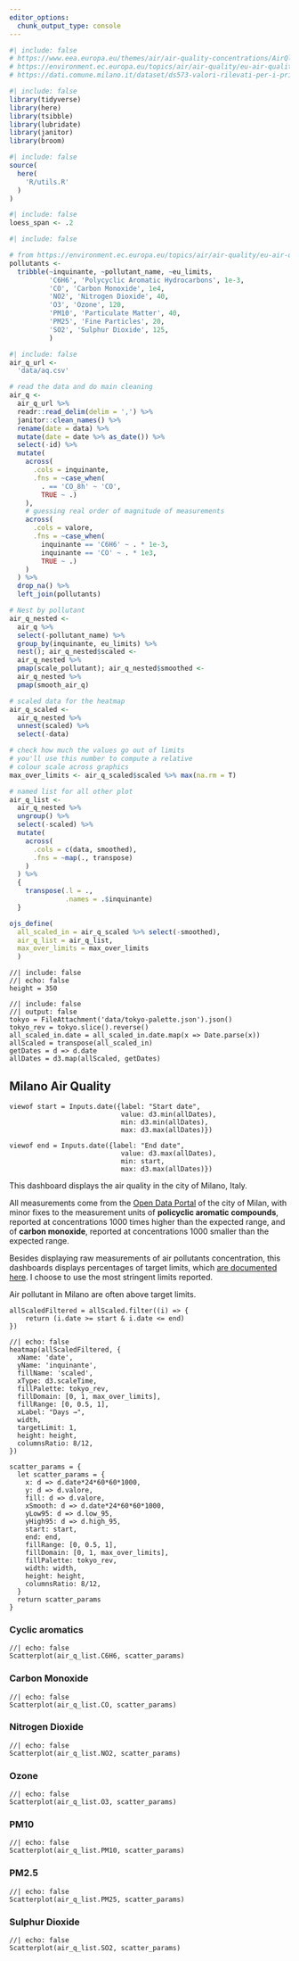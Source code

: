 ```yaml
---
editor_options: 
  chunk_output_type: console
---
```


```r
#| include: false
# https://www.eea.europa.eu/themes/air/air-quality-concentrations/AirQlimitvalues.png
# https://environment.ec.europa.eu/topics/air/air-quality/eu-air-quality-standards_en
# https://dati.comune.milano.it/dataset/ds573-valori-rilevati-per-i-principali-inquinanti-dell-aria
```

<!--- js dependencies -->
<script src="js/time-series-dot.js"></script>
<script src="js/heatmap.js"></script>
<script src="https://d3js.org/d3.v7.min.js"></script> 
<script src="https://cdn.jsdelivr.net/npm/dayjs@1/dayjs.min.js"></script>

```r
#| include: false
library(tidyverse)
library(here)
library(tsibble)
library(lubridate)
library(janitor)
library(broom)
```

```r
#| include: false
source(
  here(
    'R/utils.R'
  )
)
```

```r
#| include: false
loess_span <- .2
```

```r
#| include: false

# from https://environment.ec.europa.eu/topics/air/air-quality/eu-air-quality-standards_en
pollutants <- 
  tribble(~inquinante, ~pollutant_name, ~eu_limits,
          'C6H6', 'Polycyclic Aromatic Hydrocarbons', 1e-3,
          'CO', 'Carbon Monoxide', 1e4,
          'NO2', 'Nitrogen Dioxide', 40,
          'O3', 'Ozone', 120,
          'PM10', 'Particulate Matter', 40,
          'PM25', 'Fine Particles', 20,
          'SO2', 'Sulphur Dioxide', 125,
          )
```

```r
#| include: false
air_q_url <-
  'data/aq.csv'

# read the data and do main cleaning
air_q <- 
  air_q_url %>% 
  readr::read_delim(delim = ',') %>% 
  janitor::clean_names() %>% 
  rename(date = data) %>% 
  mutate(date = date %>% as_date()) %>% 
  select(-id) %>% 
  mutate(
    across(
      .cols = inquinante,
      .fns = ~case_when(
        . == 'CO_8h' ~ 'CO',
        TRUE ~ .)
    ),
    # guessing real order of magnitude of measurements
    across(
      .cols = valore,
      .fns = ~case_when(
        inquinante == 'C6H6' ~ . * 1e-3,
        inquinante == 'CO' ~ . * 1e3,
        TRUE ~ .)
    )
  ) %>% 
  drop_na() %>% 
  left_join(pollutants)

# Nest by pollutant
air_q_nested <- 
  air_q %>% 
  select(-pollutant_name) %>% 
  group_by(inquinante, eu_limits) %>% 
  nest(); air_q_nested$scaled <- 
  air_q_nested %>% 
  pmap(scale_pollutant); air_q_nested$smoothed <-
  air_q_nested %>% 
  pmap(smooth_air_q)

# scaled data for the heatmap
air_q_scaled <- 
  air_q_nested %>% 
  unnest(scaled) %>% 
  select(-data)

# check how much the values go out of limits
# you'll use this number to compute a relative 
# colour scale across graphics
max_over_limits <- air_q_scaled$scaled %>% max(na.rm = T)

# named list for all other plot
air_q_list <-
  air_q_nested %>% 
  ungroup() %>% 
  select(-scaled) %>% 
  mutate(
    across(
      .cols = c(data, smoothed),
      .fns = ~map(., transpose)
    )
  ) %>% 
  {
    transpose(.l = .,
              .names = .$inquinante)
  }

ojs_define(
  all_scaled_in = air_q_scaled %>% select(-smoothed),
  air_q_list = air_q_list,
  max_over_limits = max_over_limits
  )
```

```ojs
//| include: false
//| echo: false
height = 350
```

```ojs
//| include: false
//| output: false
tokyo = FileAttachment('data/tokyo-palette.json').json()
tokyo_rev = tokyo.slice().reverse()  
all_scaled_in.date = all_scaled_in.date.map(x => Date.parse(x))
allScaled = transpose(all_scaled_in)
getDates = d => d.date
allDates = d3.map(allScaled, getDates)
```

:::::: {.grid}
::::: {.g-col-12 .g-col-xl-4}

# Milano Air Quality

```ojs
viewof start = Inputs.date({label: "Start date",
                            value: d3.min(allDates),
                            min: d3.min(allDates),
                            max: d3.max(allDates)})
```

```ojs
viewof end = Inputs.date({label: "End date",
                            value: d3.max(allDates),
                            min: start,
                            max: d3.max(allDates)})   
```

This dashboard displays the air quality in the city of Milano, Italy.

All measurements come from the [Open Data Portal](https://dati.comune.milano.it/dataset/ds411-rilevazione-qualita-aria-2022) of the city of Milan, with minor fixes to the measurement units of **policyclic aromatic compounds**, reported at concentrations 1000 times higher than the expected range, and of **carbon monoxide**, reported at concentrations 1000 smaller than the expected range.

Besides displaying raw measurements of air pollutants concentration, this dashboards displays percentages of target limits, which [are documented  here](https://environment.ec.europa.eu/topics/air/air-quality/eu-air-quality-standards_en). I choose to use the most stringent limits reported.

Air pollutant in Milano are often above target limits.

```ojs
allScaledFiltered = allScaled.filter((i) => {
    return (i.date >= start & i.date <= end) 
})
```

:::::

::::: {.g-col-12 .g-col-xl-8}

:::: {.g-col-12}

```ojs
//| echo: false
heatmap(allScaledFiltered, {
  xName: 'date',
  yName: 'inquinante',
  fillName: 'scaled',
  xType: d3.scaleTime,
  fillPalette: tokyo_rev,
  fillDomain: [0, 1, max_over_limits],
  fillRange: [0, 0.5, 1],
  xLabel: "Days →",
  width,
  targetLimit: 1,
  height: height,
  columnsRatio: 8/12,
})
```

::::

```ojs
scatter_params = {
  let scatter_params = {
    x: d => d.date*24*60*60*1000,
    y: d => d.valore,
    fill: d => d.valore,
    xSmooth: d => d.date*24*60*60*1000,
    yLow95: d => d.low_95,
    yHigh95: d => d.high_95,
    start: start,
    end: end,
    fillRange: [0, 0.5, 1], 
    fillDomain: [0, 1, max_over_limits],
    fillPalette: tokyo_rev,
    width: width,
    height: height,
    columnsRatio: 8/12,
  }
  return scatter_params
}
```

:::: {.g-col-12}

::: {.panel-tabset}

### Cyclic aromatics

```ojs
//| echo: false
Scatterplot(air_q_list.C6H6, scatter_params)    
```

### Carbon Monoxide

```ojs
//| echo: false
Scatterplot(air_q_list.CO, scatter_params)    
```


### Nitrogen Dioxide

```ojs
//| echo: false
Scatterplot(air_q_list.NO2, scatter_params)    
```

### Ozone

```ojs
//| echo: false
Scatterplot(air_q_list.O3, scatter_params)
```

### PM10

```ojs
//| echo: false
Scatterplot(air_q_list.PM10, scatter_params)    
```


### PM2.5

```ojs
//| echo: false
Scatterplot(air_q_list.PM25, scatter_params)    
```


### Sulphur Dioxide

```ojs
//| echo: false
Scatterplot(air_q_list.SO2, scatter_params)    
```


:::

::::

:::::

::::::